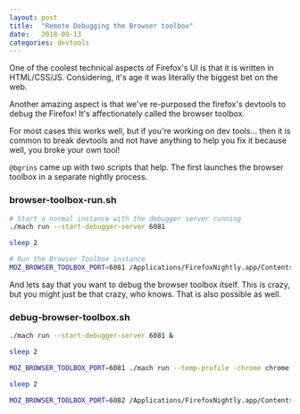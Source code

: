 ```yaml
---
layout: post
title:  "Remote Debugging the Browser toolbox"
date:   2018-09-13
categories: devtools
---
```


One of the coolest technical aspects of Firefox's UI is that it is written in HTML/CSS/JS.
Considering, it's age it was literally the biggest bet on the web.

Another amazing aspect is that we've re-purposed the firefox's devtools to debug the Firefox!
It's affectionately called the browser toolbox.

For most cases this works well, but if you're working on dev tools... then it is common to break devtools and not have anything to help you fix it because well, you broke your own tool!

`@bgrins` came up with two scripts that help. The first launches the browser toolbox in a separate nightly process.

### browser-toolbox-run.sh
```bash
# Start a normal instance with the debugger server running
./mach run --start-debugger-server 6081

sleep 2

# Run the Browser Toolbox instance
MOZ_BROWSER_TOOLBOX_PORT=6081 /Applications/FirefoxNightly.app/Contents/MacOS/firefox-bin --profile /tmp/foobar -chrome chrome://devtools/content/framework/toolbox-process-window.html --purgecaches --jsconsole
```

And lets say that you want to debug the browser toolbox itself. This is crazy, but you might just be that crazy, who knows. That is also possible as well.

###  debug-browser-toolbox.sh
```bash
./mach run --start-debugger-server 6081 &

sleep 2

MOZ_BROWSER_TOOLBOX_PORT=6081 ./mach run --temp-profile -chrome chrome://devtools/content/framework/toolbox-process-window.html --purgecaches --start-debugger-server 6082 &

sleep 2

MOZ_BROWSER_TOOLBOX_PORT=6082 /Applications/FirefoxNightly.app/Contents/MacOS/firefox-bin --temp-profile -chrome chrome://devtools/content/framework/toolbox-process-window.html --purgecaches
```
